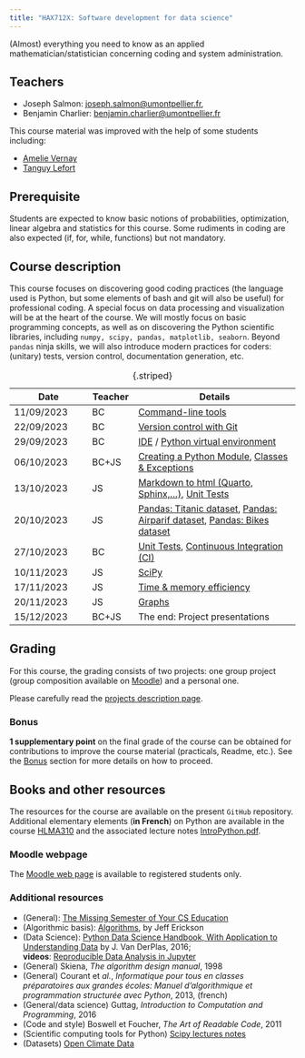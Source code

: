 ```yaml
---
title: "HAX712X: Software development for data science"
---
```


(Almost) everything you need to know as an applied mathematician/statistician concerning coding and system administration.

## Teachers

- Joseph Salmon: [joseph.salmon@umontpellier.fr](mailto:joseph.salmon@umontpellier.fr),
- Benjamin Charlier: [benjamin.charlier@umontpellier.fr](mailto:benjamin.charlier@umontpellier.fr)

This course material was improved with the help of some students including:

- [Amelie Vernay](https://github.com/AmelieVernay)
- [Tanguy Lefort](https://github.com/tanglef)


## Prerequisite

Students are expected to know basic notions of probabilities, optimization, linear algebra and statistics for this course.
Some rudiments in coding are also expected (if, for, while, functions) but not mandatory.

## Course description

This course focuses on discovering good coding practices (the language used is Python, but some elements of bash and git will also be useful) for professional coding.
A special focus on data processing and visualization will be at the heart of the course.
We will mostly focus on basic programming concepts, as well as on discovering the Python scientific libraries, including ```numpy, scipy, pandas, matplotlib, seaborn```.
Beyond `pandas` ninja skills, we will also introduce modern practices for coders: (unitary) tests, version control, documentation generation, etc.

|Date      |Teacher |Details |
|----------|------|---------------------|
|11/09/2023|BC    |[Command-line tools](Courses/Bash/tp.qmd)|
|22/09/2023|BC    |[Version control with Git](Courses/Git/tp.qmd)|
|29/09/2023|BC    |[IDE](Courses/IDE/tp.qmd) / [Python virtual environment](Courses/Venv/tp.qmd)|
|06/10/2023|BC+JS |[Creating a Python Module](Courses/Python-modules/tp.qmd), [Classes & Exceptions](Courses/ClassesExceptions/tp.qmd)|
|13/10/2023|JS    |[Markdown to html (Quarto, Sphinx,...)](Courses/Docs/tp.qmd), [Unit Tests](Courses/Test/tp.qmd)|
|20/10/2023|JS    |[Pandas: Titanic dataset](Courses/Pandas/pandas_titanic.qmd), [Pandas: Airparif dataset](Courses/Pandas/pandas_airparif.qmd), [Pandas: Bikes dataset](Courses/Pandas/pandas_titanic.qmd)|
|27/10/2023|BC    |[Unit Tests](Courses/Test/tp.qmd),  [Continuous Integration (CI)](Courses/CI/tp.qmd)|
|10/11/2023|JS    |[SciPy](Courses/ScipyNumpy/tp.qmd) |
|17/11/2023|JS    |[Time & memory efficiency](Courses/TimeMemory/tp.qmd) |
|20/11/2023|JS    |[Graphs](Courses/TimeMemory/tp.qmd) |
|15/12/2023|BC+JS |The end:  Project presentations |
:  {.striped}


## Grading

For this course, the grading consists of two projects: one group project (group composition available on [Moodle](https://moodle.umontpellier.fr/course/view.php?id=22454)) and a personal one.

Please carefully read the [projects description page](Projects/2023-2024/README.qmd).

### Bonus

**1 supplementary point** on the final grade of the course can be obtained for contributions to improve the course material (practicals, Readme, etc.).
See the [Bonus](Bonus/README.qmd) section for more details on how to proceed.



## Books and other resources

The resources for the course are available on the present `GitHub` repository. Additional elementary elements (**in French**) on Python are available in the course [HLMA310](http://josephsalmon.eu/HLMA310.html) and the associated lecture notes [IntroPython.pdf](http://josephsalmon.eu/enseignement/Montpellier/HLMA310/IntroPython.pdf).

### Moodle webpage

The [Moodle web page](https://moodle.umontpellier.fr/course/view.php?id=22454) is available to registered students only.

### Additional resources

*  (General): [The Missing Semester of Your CS Education](https://missing.csail.mit.edu/)
*  (Algorithmic basis): [Algorithms](https://jeffe.cs.illinois.edu/teaching/algorithms/#book), by Jeff Erickson
*  (Data Science): [Python Data Science Handbook, With Application to Understanding Data](https://jakevdp.github.io/PythonDataScienceHandbook/) by J. Van DerPlas, 2016;<br>
 **videos**: [Reproducible Data Analysis in Jupyter](http://jakevdp.github.io/blog/2017/03/03/reproducible-data-analysis-in-jupyter/)
*  (General) Skiena, *The algorithm design manual*, 1998
*  (General) Courant et *al.*, *Informatique pour tous en classes préparatoires aux grandes écoles: Manuel d'algorithmique et programmation structurée avec Python*, 2013, (french)
*  (General/data science) Guttag, *Introduction to Computation and Programming*,
2016
*  (Code and style) Boswell et Foucher, *The Art of Readable Code*, 2011
*  (Scientific computing tools for Python) [Scipy lectures notes](http://www.scipy-lectures.org/)
*  (Datasets) [Open Climate Data](http://openclimatedata.net/)
